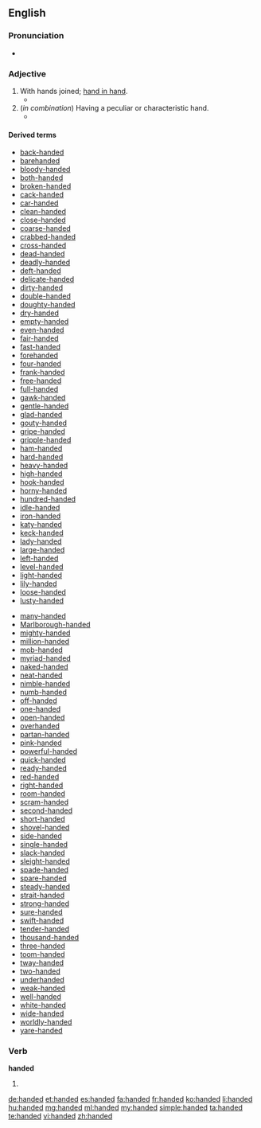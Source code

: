 {{also|-handed}}
==English==

===Pronunciation===
* {{audio|en-us-handed.ogg|Audio (US)}}

===Adjective===
{{en-adj|-}}

# With hands joined; [[hand in hand]].
#* {{quote-book|year=1667|title=Paradise Lost|section=Book IV.|author=[[w:John Milton|John Milton]]|passage=Into their inmost bower, '''Handed''' they went.}}
# (''in combination'') Having a peculiar or characteristic hand.
#* {{quote-book|passage=As poisonous tongued as '''handed|author=Shakespeare|title=Cymbeline|section=III-ii|year={{circa2|1609}}}}

====Derived terms====
{{top2}}
* [[back-handed]] 
* [[barehanded]] 
* [[bloody-handed]] 
* [[both-handed]] 
* [[broken-handed]] 
* [[cack-handed]] 
* [[car-handed]] 
* [[clean-handed]] 
* [[close-handed]] 
* [[coarse-handed]] 
* [[crabbed-handed]] 
* [[cross-handed]] 
* [[dead-handed]] 
* [[deadly-handed]] 
* [[deft-handed]] 
* [[delicate-handed]] 
* [[dirty-handed]] 
* [[double-handed]] 
* [[doughty-handed]] 
* [[dry-handed]] 
* [[empty-handed]] 
* [[even-handed]] 
* [[fair-handed]] 
* [[fast-handed]] 
* [[forehanded]] 
* [[four-handed]] 
* [[frank-handed]] 
* [[free-handed]] 
* [[full-handed]] 
* [[gawk-handed]] 
* [[gentle-handed]] 
* [[glad-handed]] 
* [[gouty-handed]] 
* [[gripe-handed]] 
* [[gripple-handed]] 
* [[ham-handed]] 
* [[hard-handed]] 
* [[heavy-handed]] 
* [[high-handed]] 
* [[hook-handed]] 
* [[horny-handed]] 
* [[hundred-handed]] 
* [[idle-handed]] 
* [[iron-handed]] 
* [[katy-handed]] 
* [[keck-handed]] 
* [[lady-handed]] 
* [[large-handed]] 
* [[left-handed]] 
* [[level-handed]] 
* [[light-handed]] 
* [[lily-handed]] 
* [[loose-handed]] 
* [[lusty-handed]]
{{mid2}}
* [[many-handed]] 
* [[Marlborough-handed]] 
* [[mighty-handed]] 
* [[million-handed]] 
* [[mob-handed]] 
* [[myriad-handed]]
* [[naked-handed]] 
* [[neat-handed]] 
* [[nimble-handed]] 
* [[numb-handed]] 
* [[off-handed]] 
* [[one-handed]] 
* [[open-handed]] 
* [[overhanded]] 
* [[partan-handed]] 
* [[pink-handed]] 
* [[powerful-handed]] 
* [[quick-handed]] 
* [[ready-handed]] 
* [[red-handed]] 
* [[right-handed]] 
* [[room-handed]] 
* [[scram-handed]] 
* [[second-handed]] 
* [[short-handed]] 
* [[shovel-handed]] 
* [[side-handed]] 
* [[single-handed]] 
* [[slack-handed]] 
* [[sleight-handed]] 
* [[spade-handed]] 
* [[spare-handed]] 
* [[steady-handed]] 
* [[strait-handed]] 
* [[strong-handed]] 
* [[sure-handed]] 
* [[swift-handed]] 
* [[tender-handed]] 
* [[thousand-handed]] 
* [[three-handed]] 
* [[toom-handed]] 
* [[tway-handed]] 
* [[two-handed]] 
* [[underhanded]] 
* [[weak-handed]] 
* [[well-handed]] 
* [[white-handed]] 
* [[wide-handed]] 
* [[worldly-handed]] 
* [[yare-handed]]
{{bottom}}

===Verb===
'''handed'''

# {{en-past of|hand}}

[[de:handed]]
[[et:handed]]
[[es:handed]]
[[fa:handed]]
[[fr:handed]]
[[ko:handed]]
[[li:handed]]
[[hu:handed]]
[[mg:handed]]
[[ml:handed]]
[[my:handed]]
[[simple:handed]]
[[ta:handed]]
[[te:handed]]
[[vi:handed]]
[[zh:handed]]